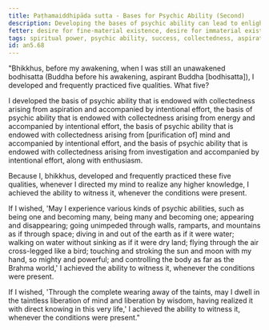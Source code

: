 ```yaml
---
title: Paṭhamaiddhipāda sutta - Bases for Psychic Ability (Second)
description: Developing the bases of psychic ability can lead to enlightenment in this very life or the state of non-returning.
fetter: desire for fine-material existence, desire for immaterial existence, conceit, restlessness, ignorance
tags: spiritual power, psychic ability, success, collectedness, aspiration, persistence, energy, mind, investigation, reflection, close examination, an, an5
id: an5.68
---
```


"Bhikkhus, before my awakening, when I was still an unawakened bodhisatta (Buddha before his awakening, aspirant Buddha [bodhisatta]), I developed and frequently practiced five qualities. What five?

I developed the basis of psychic ability that is endowed with collectedness arising from aspiration and accompanied by intentional effort, the basis of psychic ability that is endowed with collectedness arising from energy and accompanied by intentional effort, the basis of psychic ability that is endowed with collectedness arising from [purification of] mind and accompanied by intentional effort, and the basis of psychic ability that is endowed with collectedness arising from investigation and accompanied by intentional effort, along with enthusiasm.

Because I, bhikkhus, developed and frequently practiced these five qualities, whenever I directed my mind to realize any higher knowledge, I achieved the ability to witness it, whenever the conditions were present.

If I wished, 'May I experience various kinds of psychic abilities, such as being one and becoming many, being many and becoming one; appearing and disappearing; going unimpeded through walls, ramparts, and mountains as if through space; diving in and out of the earth as if it were water; walking on water without sinking as if it were dry land; flying through the air cross-legged like a bird; touching and stroking the sun and moon with my hand, so mighty and powerful; and controlling the body as far as the Brahma world,' I achieved the ability to witness it, whenever the conditions were present.

If I wished, 'Through the complete wearing away of the taints, may I dwell in the taintless liberation of mind and liberation by wisdom, having realized it with direct knowing in this very life,' I achieved the ability to witness it, whenever the conditions were present."